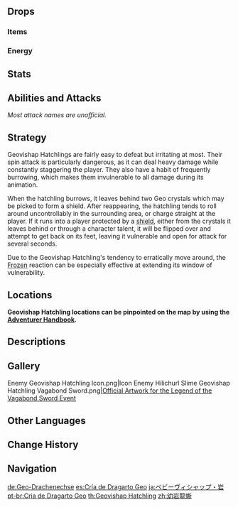 {{Enemy Infobox
|image    = Enemy Geovishap Hatchling.png
|dmgtype  = Physical
|dmgtype2 = Geo
|weakpoint = no
|type     = Elite Enemies
|family   = Mystical Beasts
|group    = Vishaps
|location = [[Liyue]]
|ability1 = Invincibility Frames
}}
{{Enemy Intro}}

==Drops==
===Items===
{{Drops Table|type=Vishap Hatchlings}}

===Energy===
{{Energy Drops
|type  = Geo
|hp1   = 66
|p1    = 1
|hp2   = 33
|p2    = 1
|hp3   = 0
|o3    = 1
}}

==Stats==
{{Enemy Stats|geo_res=50%|phys_res=30%|hp_ratio=3|atk_ratio=4.32|hp_type=1}}

==Abilities and Attacks==
''Most attack names are unofficial.''
{{Enemy Attacks
|name_1 = Slash Attack
|desc_1 = Approaches and performs a cross slash with its claws, dealing '''55.5% ATK''' as {{Color|Geo DMG}}.

|name_2 = Spinning Attack
|desc_2 = Leaps into the air, curls up and starts spinning like a top at high speeds upon landing, dealing '''44.4% ATK''' once as {{Color|Black|AoE Physical DMG}} and continuously interrupting the player, before dealing '''66.6% ATK''' as {{Color|Black|AoE Physical DMG}} with the final spin.

|name_3 = Rolling Attack
|desc_3 = Curls up into a ball and starts rolling around at high speeds, dealing {{Color|Black|Physical DMG}} to the player on contact. The Hatchling does not target you and instead rolls around randomly and only changes directions when bumping into something. If the Hatchling crashes into a player protected by a shield, it'll get knocked out of its rolling state and become stunned for a few seconds.

|name_4 = Charge Attack
|desc_4 = Curls up into a ball and rolls towards the player. On hit, deals '''83.3% ATK''' as {{Color|Black|Physical DMG}} then bounces backwards and jumps back, dealing '''100% ATK''' as {{Color|Black|AoE Physical DMG}} on landing. If the Hatchling crashes into a player protected by a shield, it'll get knocked out of its rolling state and become stunned for a few seconds.
|file_4_2 = Geovishap Hatchling Stunned
|caption_4_2 = Stunned

|name_5 = Leap
|desc_5 = Leaps into the air and smashes down at the player's location, dealing '''83.3% ATK''' as {{Color|Black|AoE Physical DMG}}.

|name_6 = Burrow
|desc_6 = Burrows into the ground and pops up a fair distance away, or next to the player. When digging itself into the ground, the Hatchling digs up 2 bright yellow Geo crystals which can be picked up by the player and form a shield, potentially protecting the player from the Hatchling's attacks.
}}

==Strategy==
Geovishap Hatchlings are fairly easy to defeat but irritating at most. Their spin attack is particularly dangerous, as it can deal heavy damage while constantly staggering the player. They also have a habit of frequently burrowing, which makes them invulnerable to all damage during its animation.

When the hatchling burrows, it leaves behind two Geo crystals which may be picked to form a shield. After reappearing, the hatchling tends to roll around uncontrollably in the surrounding area, or charge straight at the player. If it runs into a player protected by a [[Shields|shield]], either from the crystals it leaves behind or through a character talent, it will be flipped over and attempt to get back on its feet, leaving it vulnerable and open for attack for several seconds.

Due to the Geovishap Hatchling's tendency to erratically move around, the [[Frozen]] reaction can be especially effective at extending its window of vulnerability.

==Locations==
'''Geovishap Hatchling locations can be pinpointed on the map by using the [[Adventurer Handbook]].'''

==Descriptions==
{{Description|A young vishap with a hard Geo exoskeleton.<br />Vishaps are exceptionally agile creatures that one would be wise not to underestimate in battle. Experts from [[Sumeru Akademiya]] believe that they become dragons when fully grown. By avoiding predators and natural disasters, perhaps they can even live long enough to become [[Geovishap|formidable beasts]] that reign over entire mountains.|[[Adventurer Handbook]] and [[Archive]]}}

==Gallery==
<gallery>
Enemy Geovishap Hatchling Icon.png|Icon
Enemy Hilichurl Slime Geovishap Hatchling Vagabond Sword.png|[https://bbs.mihoyo.com/ys/article/6965001 Official Artwork for the Legend of the Vagabond Sword Event]
</gallery>

==Other Languages==
{{Other Languages
|en      = Geovishap Hatchling
|zhs     = 幼岩龙蜥
|zhs_rm  = Yòu Yán Lóngxī
|zht     = 幼岩龍蜥
|zht_rm  = Yòu Yán Lóngxī
|zh_tl   = Young Rock {{Lex|Vishap|zh}}
|ja      = ベビーヴィシャップ・{{Rubi|岩|いわ}}
|ja_rm   = Bebii Vishappu - Iwa
|ja_tl   = Baby Vishap - Rock
|ko      = 새끼 바위 용 도마뱀
|ko_rm   = Saekki Bawi Yong Domabaem
|ko_tl   = Young Rock {{Lex|Vishap|ko}}
|es      = Cría de Dragarto Geo
|es_tl   = Geo {{Lex|Vishap|es}}'s Brood
|fr      = Jeune Géosaure
|fr_tl   = Young {{Lex|Geovishap|fr}}
|ru      = Детёныш геовишапа
|ru_tl   = Baby Geovishap
|th      = Geovishap Hatchling
|vi      = Rồng Đất Nhỏ Nham
|vi_tl   = Geo Ground {{Lex|Vishap|vi}} Hatchling
|de      = Junge Geo-Drachenechse
|de_tl   = Young Geo {{Lex|Vishap|de}}
|id      = Geovishap Hatchling
|pt      = Cria de Dragarto Geo
|pt_tl   = <!--use {{Lex|Vishap|pt}}-->
|tr      = Toprak Ejderi Yavrusu
|tr_tl   = 
|it      = Cucciolo di Geosauro
|it_tl   = 
}}

==Change History==
{{Change History|1.0}}

==Navigation==
{{Enemy Navbox|type=Elite}}

[[de:Geo-Drachenechse]]
[[es:Cría de Dragarto Geo]]
[[ja:ベビーヴィシャップ・岩]]
[[pt-br:Cria de Dragarto Geo]]
[[th:Geovishap Hatchling]]
[[zh:幼岩龍蜥]]